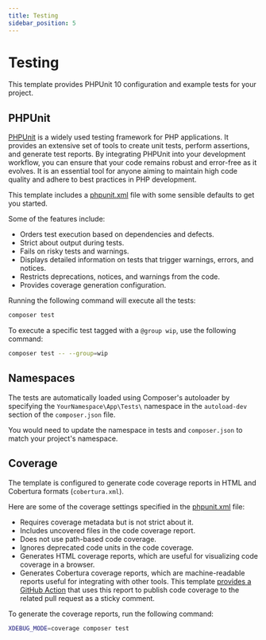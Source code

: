 ```yaml
---
title: Testing
sidebar_position: 5
---
```


# Testing

This template provides PHPUnit 10 configuration and example tests for your
project.

## PHPUnit

[PHPUnit](https://phpunit.de/) is a widely used testing framework for PHP
applications. It provides an extensive set of tools to create unit tests,
perform assertions, and generate test reports. By integrating PHPUnit into your
development workflow, you can ensure that your code remains robust and
error-free as it evolves. It is an essential tool for anyone aiming to maintain
high code quality and adhere to best practices in PHP development.

This template includes a [phpunit.xml](https://github.com/AlexSkrypnyk/scaffold/blob/main/phpunit.xml)
file with some sensible defaults to get you started.

Some of the features include:

- Orders test execution based on dependencies and defects.
- Strict about output during tests.
- Fails on risky tests and warnings.
- Displays detailed information on tests that trigger warnings, errors, and notices.
- Restricts deprecations, notices, and warnings from the code.
- Provides coverage generation configuration.

Running the following command will execute all the tests:

```bash
composer test
```

To execute a specific test tagged with a `@group wip`, use the following command:

```bash
composer test -- --group=wip
```

## Namespaces

The tests are automatically loaded using Composer's autoloader by specifying
the `YourNamespace\App\Tests\` namespace in the `autoload-dev` section of the
`composer.json` file.

You would need to update the namespace in tests and `composer.json` to match
your project's namespace.

## Coverage

The template is configured to generate code coverage reports in HTML and
Cobertura formats (`cobertura.xml`).

Here are some of the coverage settings specified in the [phpunit.xml](https://github.com/AlexSkrypnyk/scaffold/blob/main/phpunit.xml) file:
- Requires coverage metadata but is not strict about it.
- Includes uncovered files in the code coverage report.
- Does not use path-based code coverage.
- Ignores deprecated code units in the code coverage.
- Generates HTML coverage reports, which are useful for visualizing code
  coverage in a browser.
- Generates Cobertura coverage reports, which are machine-readable reports
  useful for integrating with other tools. This template [provides a GitHub
  Action](../ci/test#code-coverage) that uses this report to publish code
  coverage to the related pull request as a sticky comment.

To generate the coverage reports, run the following command:

```bash
XDEBUG_MODE=coverage composer test
```
